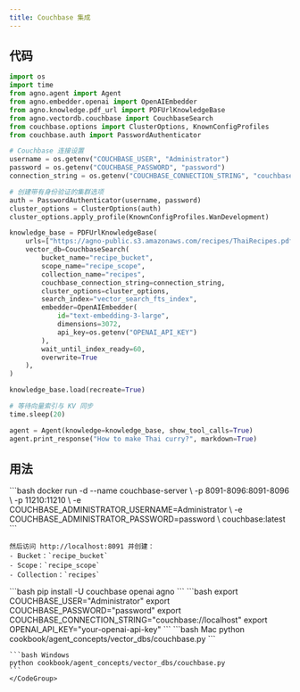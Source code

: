 ```yaml
---
title: Couchbase 集成
---
```


## 代码

```python cookbook/agent_concepts/vector_dbs/couchbase.py
import os
import time
from agno.agent import Agent
from agno.embedder.openai import OpenAIEmbedder
from agno.knowledge.pdf_url import PDFUrlKnowledgeBase
from agno.vectordb.couchbase import CouchbaseSearch
from couchbase.options import ClusterOptions, KnownConfigProfiles
from couchbase.auth import PasswordAuthenticator

# Couchbase 连接设置
username = os.getenv("COUCHBASE_USER", "Administrator")
password = os.getenv("COUCHBASE_PASSWORD", "password")
connection_string = os.getenv("COUCHBASE_CONNECTION_STRING", "couchbase://localhost")

# 创建带有身份验证的集群选项
auth = PasswordAuthenticator(username, password)
cluster_options = ClusterOptions(auth)
cluster_options.apply_profile(KnownConfigProfiles.WanDevelopment)

knowledge_base = PDFUrlKnowledgeBase(
    urls=["https://agno-public.s3.amazonaws.com/recipes/ThaiRecipes.pdf"],
    vector_db=CouchbaseSearch(
        bucket_name="recipe_bucket",
        scope_name="recipe_scope",
        collection_name="recipes",
        couchbase_connection_string=connection_string,
        cluster_options=cluster_options,
        search_index="vector_search_fts_index",
        embedder=OpenAIEmbedder(
            id="text-embedding-3-large", 
            dimensions=3072, 
            api_key=os.getenv("OPENAI_API_KEY")
        ),
        wait_until_index_ready=60,
        overwrite=True
    ),
)

knowledge_base.load(recreate=True)

# 等待向量索引与 KV 同步
time.sleep(20)

agent = Agent(knowledge=knowledge_base, show_tool_calls=True)
agent.print_response("How to make Thai curry?", markdown=True)
```

## 用法

<Steps>
  <Snippet file="create-venv-step.mdx" />

  <Step title="启动 Couchbase">
    ```bash
    docker run -d --name couchbase-server \
      -p 8091-8096:8091-8096 \
      -p 11210:11210 \
      -e COUCHBASE_ADMINISTRATOR_USERNAME=Administrator \
      -e COUCHBASE_ADMINISTRATOR_PASSWORD=password \
      couchbase:latest
    ```
    
    然后访问 http://localhost:8091 并创建：
    - Bucket：`recipe_bucket`
    - Scope：`recipe_scope` 
    - Collection：`recipes`
  </Step>

  <Step title="安装库">
    ```bash
    pip install -U couchbase openai agno
    ```
  </Step>

  <Step title="设置环境变量">
    ```bash
    export COUCHBASE_USER="Administrator"
    export COUCHBASE_PASSWORD="password"
    export COUCHBASE_CONNECTION_STRING="couchbase://localhost"
    export OPENAI_API_KEY="your-openai-api-key"
    ```
  </Step>

  <Step title="运行 Agent">
    <CodeGroup>
    ```bash Mac
    python cookbook/agent_concepts/vector_dbs/couchbase.py
    ```

    ```bash Windows
    python cookbook/agent_concepts/vector_dbs/couchbase.py
    ```
    </CodeGroup>
  </Step>
</Steps>